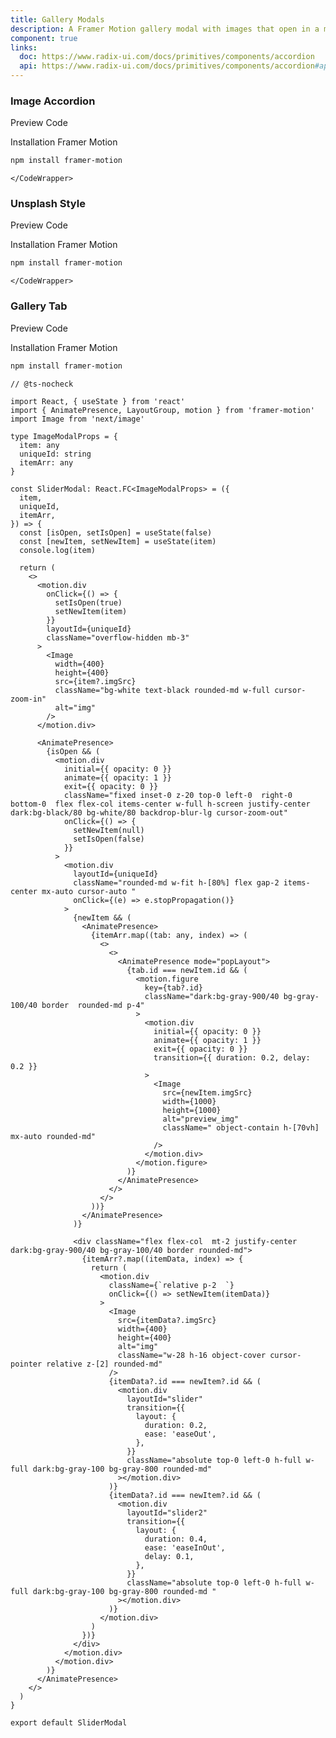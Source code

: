 ```yaml
---
title: Gallery Modals
description: A Framer Motion gallery modal with images that open in a modal on click, offering a smooth viewing experience
component: true
links:
  doc: https://www.radix-ui.com/docs/primitives/components/accordion
  api: https://www.radix-ui.com/docs/primitives/components/accordion#api-reference
---
```


### Image Accordion

<Tabs defaultValue="preview" className="w-full relative">
  <TabsList>
    <TabsTrigger value="preview">Preview</TabsTrigger>
    <TabsTrigger value="codesnippet">Code</TabsTrigger>
  </TabsList>
  <TabsContent value="preview">
    <ComponentPreview name="accordionModal" category="modal" />
  </TabsContent>
  <TabsContent value="codesnippet">
    <CodeWrapper noExpand={true}>
      <CodePreview name="accordionModal" category="modal" />

Installation Framer Motion

```bash
npm install framer-motion
```

    </CodeWrapper>

  </TabsContent>
</Tabs>

### Unsplash Style

<Tabs defaultValue="preview" className="w-full relative">
  <TabsList>
    <TabsTrigger value="preview">Preview</TabsTrigger>
    <TabsTrigger value="codesnippet">Code</TabsTrigger>
  </TabsList>
  <TabsContent value="preview">
    <ScreenComponentPreview name="unsplashModal" category="modal" />
  </TabsContent>
  <TabsContent value="codesnippet">
    <CodeWrapper noExpand={true}>
      <CodePreview name="unsplashModal" category="modal" />

Installation Framer Motion

```bash
npm install framer-motion
```

    </CodeWrapper>

  </TabsContent>
</Tabs>

### Gallery Tab

<Tabs defaultValue="preview" className="w-full relative">
  <TabsList>
    <TabsTrigger value="preview">Preview</TabsTrigger>
    <TabsTrigger value="codesnippet">Code</TabsTrigger>
  </TabsList>
  <TabsContent value="preview">
    <ComponentPreview name="modalSlider" category="modal" />
  </TabsContent>
  <TabsContent value="codesnippet">
    <CodeWrapper>
      <CodePreview name="modalSlider" category="modal" />

Installation Framer Motion

```bash
npm install framer-motion
```

```tsx title="slider-modal.tsx"
// @ts-nocheck

import React, { useState } from 'react'
import { AnimatePresence, LayoutGroup, motion } from 'framer-motion'
import Image from 'next/image'

type ImageModalProps = {
  item: any
  uniqueId: string
  itemArr: any
}

const SliderModal: React.FC<ImageModalProps> = ({
  item,
  uniqueId,
  itemArr,
}) => {
  const [isOpen, setIsOpen] = useState(false)
  const [newItem, setNewItem] = useState(item)
  console.log(item)

  return (
    <>
      <motion.div
        onClick={() => {
          setIsOpen(true)
          setNewItem(item)
        }}
        layoutId={uniqueId}
        className="overflow-hidden mb-3"
      >
        <Image
          width={400}
          height={400}
          src={item?.imgSrc}
          className="bg-white text-black rounded-md w-full cursor-zoom-in"
          alt="img"
        />
      </motion.div>

      <AnimatePresence>
        {isOpen && (
          <motion.div
            initial={{ opacity: 0 }}
            animate={{ opacity: 1 }}
            exit={{ opacity: 0 }}
            className="fixed inset-0 z-20 top-0 left-0  right-0 bottom-0  flex flex-col items-center w-full h-screen justify-center dark:bg-black/80 bg-white/80 backdrop-blur-lg cursor-zoom-out"
            onClick={() => {
              setNewItem(null)
              setIsOpen(false)
            }}
          >
            <motion.div
              layoutId={uniqueId}
              className="rounded-md w-fit h-[80%] flex gap-2 items-center mx-auto cursor-auto "
              onClick={(e) => e.stopPropagation()}
            >
              {newItem && (
                <AnimatePresence>
                  {itemArr.map((tab: any, index) => (
                    <>
                      <>
                        <AnimatePresence mode="popLayout">
                          {tab.id === newItem.id && (
                            <motion.figure
                              key={tab?.id}
                              className="dark:bg-gray-900/40 bg-gray-100/40 border  rounded-md p-4"
                            >
                              <motion.div
                                initial={{ opacity: 0 }}
                                animate={{ opacity: 1 }}
                                exit={{ opacity: 0 }}
                                transition={{ duration: 0.2, delay: 0.2 }}
                              >
                                <Image
                                  src={newItem.imgSrc}
                                  width={1000}
                                  height={1000}
                                  alt="preview_img"
                                  className=" object-contain h-[70vh]  mx-auto rounded-md"
                                />
                              </motion.div>
                            </motion.figure>
                          )}
                        </AnimatePresence>
                      </>
                    </>
                  ))}
                </AnimatePresence>
              )}

              <div className="flex flex-col  mt-2 justify-center dark:bg-gray-900/40 bg-gray-100/40 border rounded-md">
                {itemArr?.map((itemData, index) => {
                  return (
                    <motion.div
                      className={`relative p-2  `}
                      onClick={() => setNewItem(itemData)}
                    >
                      <Image
                        src={itemData?.imgSrc}
                        width={400}
                        height={400}
                        alt="img"
                        className="w-28 h-16 object-cover cursor-pointer relative z-[2] rounded-md"
                      />
                      {itemData?.id === newItem?.id && (
                        <motion.div
                          layoutId="slider"
                          transition={{
                            layout: {
                              duration: 0.2,
                              ease: 'easeOut',
                            },
                          }}
                          className="absolute top-0 left-0 h-full w-full dark:bg-gray-100 bg-gray-800 rounded-md"
                        ></motion.div>
                      )}
                      {itemData?.id === newItem?.id && (
                        <motion.div
                          layoutId="slider2"
                          transition={{
                            layout: {
                              duration: 0.4,
                              ease: 'easeInOut',
                              delay: 0.1,
                            },
                          }}
                          className="absolute top-0 left-0 h-full w-full dark:bg-gray-100 bg-gray-800 rounded-md "
                        ></motion.div>
                      )}
                    </motion.div>
                  )
                })}
              </div>
            </motion.div>
          </motion.div>
        )}
      </AnimatePresence>
    </>
  )
}

export default SliderModal
```

  </CodeWrapper>
  </TabsContent>
</Tabs>
